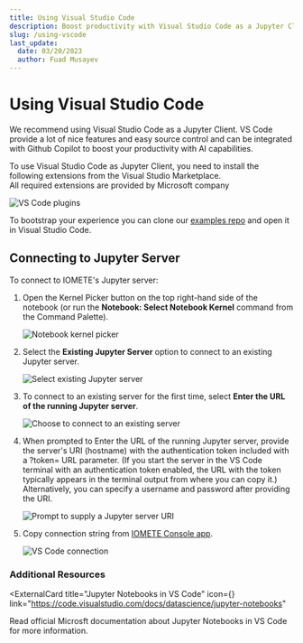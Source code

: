 ```yaml
---
title: Using Visual Studio Code
description: Boost productivity with Visual Studio Code as a Jupyter Client. Install extensions, connect to IOMETE's Jupyter server, and leverage powerful features for coding and collaboration.
slug: /using-vscode
last_update:
  date: 03/20/2023
  author: Fuad Musayev
---
```



# Using Visual Studio Code

We recommend using Visual Studio Code as a Jupyter Client.
VS Code provide a lot of nice features and easy source control and can be integrated with Github Copilot to boost your productivity with AI capabilities.

To use Visual Studio Code as Jupyter Client, you need to install the following extensions from the Visual Studio Marketplace.  
All required extensions are provided by Microsoft company

<Img src="/img/jupyter/vscode-plugins.png" alt="VS Code plugins" />

To bootstrap your experience you can clone our [examples repo](https://github.com/iomete/notebook-examples) and open it in Visual Studio Code.

## Connecting to Jupyter Server

To connect to IOMETE's Jupyter server:

1. Open the Kernel Picker button on the top right-hand side of the notebook (or run the **Notebook: Select Notebook Kernel** command from the Command Palette).

   ![Notebook kernel picker](/img/jupyter/notebook-kernel-picker.png)

2. Select the **Existing Jupyter Server** option to connect to an existing Jupyter server.

   ![Select existing Jupyter server](/img/jupyter/select-existing-server.png)

3. To connect to an existing server for the first time, select **Enter the URL of the running Jupyter server**.

   ![Choose to connect to an existing server](/img/jupyter/select-enter-server-url.png)

4. When prompted to Enter the URL of the running Jupyter server, provide the server's URI (hostname) with the authentication token included with a ?token= URL parameter. (If you start the server in the VS Code terminal with an authentication token enabled, the URL with the token typically appears in the terminal output from where you can copy it.) Alternatively, you can specify a username and password after providing the URI.

   ![Prompt to supply a Jupyter server URI](/img/jupyter/enter-server-url.png)

5. Copy connection string from [IOMETE Console app](https://app.iomete.com).

   <Img src="/img/jupyter/connect-vscode.png" alt="VS Code connection" />

### Additional Resources

<ExternalCard
  title="Jupyter Notebooks in VS Code"
  icon={<GoogleChromeLogo />}
  link="https://code.visualstudio.com/docs/datascience/jupyter-notebooks"
>
  Read official Microsft documentation about Jupyter Notebooks in VS Code for more information.
</ExternalCard>

